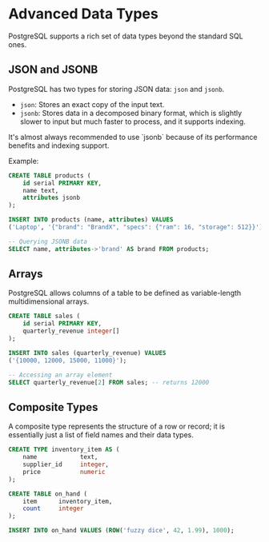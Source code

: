 # Advanced Data Types

PostgreSQL supports a rich set of data types beyond the standard SQL ones.

## JSON and JSONB

PostgreSQL has two types for storing JSON data: `json` and `jsonb`.

- `json`: Stores an exact copy of the input text.
- `jsonb`: Stores data in a decomposed binary format, which is slightly slower to input but much faster to process, and it supports indexing.

<Callout>
  It's almost always recommended to use `jsonb` because of its performance
  benefits and indexing support.
</Callout>

Example:

```sql
CREATE TABLE products (
    id serial PRIMARY KEY,
    name text,
    attributes jsonb
);

INSERT INTO products (name, attributes) VALUES
('Laptop', '{"brand": "BrandX", "specs": {"ram": 16, "storage": 512}}');

-- Querying JSONB data
SELECT name, attributes->'brand' AS brand FROM products;
```

## Arrays

PostgreSQL allows columns of a table to be defined as variable-length multidimensional arrays.

```sql
CREATE TABLE sales (
    id serial PRIMARY KEY,
    quarterly_revenue integer[]
);

INSERT INTO sales (quarterly_revenue) VALUES
('{10000, 12000, 15000, 11000}');

-- Accessing an array element
SELECT quarterly_revenue[2] FROM sales; -- returns 12000
```

## Composite Types

A composite type represents the structure of a row or record; it is essentially just a list of field names and their data types.

```sql
CREATE TYPE inventory_item AS (
    name            text,
    supplier_id     integer,
    price           numeric
);

CREATE TABLE on_hand (
    item      inventory_item,
    count     integer
);

INSERT INTO on_hand VALUES (ROW('fuzzy dice', 42, 1.99), 1000);
```
